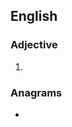 ==English==

===Adjective===
{{head|en|adjective superlative form}}

# {{en-superlative of|snotty}}

===Anagrams===
* {{anagrams|en|snottites}}